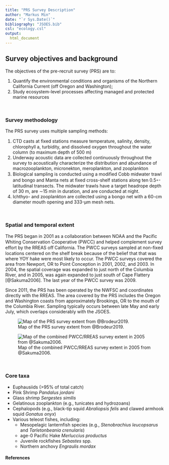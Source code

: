 ```yaml
---
title: "PRS Survey Description"
author: "Markus Min"
date: "`r Sys.Date()`"
bibliography: "JSOES.bib"
csl: "ecology.csl"
output:
  html_document
---
```


## Survey objectives and background
The objectives of the pre-recruit survey (PRS) are to:

1. Quantify the environmental conditions and organisms of the Northern California Current (off Oregon and Washington);
2. Study ecosystem-level processes affecting managed and protected marine resources

<br>

### Survey methodology

The PRS survey uses multiple sampling methods:

1. CTD casts at ﬁxed stations measure temperature, salinity, density, chlorophyll a, turbidity, and dissolved oxygen throughout the water column (to maximum depth of 500 m)
2. Underway acoustic data are collected continuously throughout the survey to acoustically characterize the distribution and abundance of macrozooplankton, micronekton, meroplankton, and zooplankton
3. Biological sampling is conducted using a modiﬁed Cobb midwater trawl and bongo and Manta nets at ﬁxed cross-shelf stations along ten 0.5◦-latitudinal transects. The midwater trawls have a target headrope depth of 30 m, are ∼15 min in duration, and are conducted at night.
4. Ichthyo- and zooplankton are collected using a bongo net with a 60-cm diameter mouth opening and 333-µm mesh nets.


<br>

### Spatial and temporal extent

The PRS began in 2001 as a collaboration between NOAA and the Paciﬁc Whiting Conservation Cooperative (PWCC) and helped complement survey eﬀort by the RREAS oﬀ California. The PWCC surveys sampled at non-fixed locations centered on the shelf break because of the belief that that was where YOY hake were most likely to occur. The PWCC surveys covered the area from Newport, OR to Point Conception in 2001, 2002, and 2003. In 2004,  the spatial coverage was expanded to just north of the Columbia River, and in 2005, was again expanded to just south of Cape Flattery [@Sakuma2006]. The last year of the PWCC survey was 2009.

Since 2011, the PRS has been operated by the NWFSC and coordinates directly with the RREAS. The area covered by the PRS includes the Oregon and Washington coasts from approximately Brookings, OR to the mouth of the Columbia River. Sampling typically occurs between late May and early July, which overlaps considerably with the JSOES.

![Map of the PRS survey extent from @Brodeur2019.](survey_images/Brodeur_2019_PRS_design.png)

![Map of the combined PWCC/RREAS survey extent in 2005 from @Sakuma2006.](survey_images/Sakuma_2006_PWCC_design.png)


<br>

### Core taxa

- Euphausiids (>95% of total catch)
- Pink Shrimp *Pandalus jordani*
- Glass shrimp *Sergestes similis*
- Gelatinous zooplankton (e.g., tunicates and hydrozoans)
- Cephalopods (e.g., black-tip squid *Abraliopsis felis* and clawed armhook squid *Gonatus onyx*)
- Various teleost fishes, including:
  - Mesopelagic lanternfish species (e.g., *Stenobrachius leucopsarus* and *Tarletonbeania crenularis*)
  - age-0 Pacific Hake *Merluccius productus*
  - Juvenile rockfishes *Sebastes* spp.
  - Northern anchovy *Engraulis mordax*

#### References